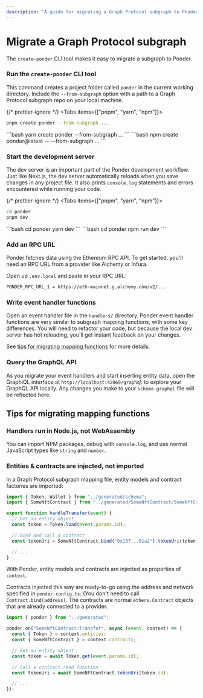 ```yaml
---
description: "A guide for migrating a Graph Protocol subgraph to Ponder"
---
```



# Migrate a Graph Protocol subgraph

The `create-ponder` CLI tool makes it easy to migrate a subgraph to Ponder.

<div className="steps-container">

### Run the `create-ponder` CLI tool

This command creates a project folder called `ponder` in the current working directory. Include the `--from-subgraph` option with a path to a Graph Protocol subgraph repo on your local machine.

{/* prettier-ignore */}
<Tabs items={["pnpm", "yarn", "npm"]}>
  <Tab>
```bash
pnpm create ponder --from-subgraph ...
```
</Tab>
  <Tab>
```bash
yarn create ponder --from-subgraph ...
```
</Tab>
  <Tab>
```bash
npm create ponder@latest -- --from-subgraph ...
```
</Tab>
</Tabs>

### Start the development server

The dev server is an important part of the Ponder development workflow. Just like Next.js, the dev server automatically reloads when you save changes in any project file. It also prints `console.log` statements and errors encountered while running your code.

{/* prettier-ignore */}
<Tabs items={["pnpm", "yarn", "npm"]}>
  <Tab>
```bash
cd ponder
pnpm dev
```
</Tab>
  <Tab>
```bash
cd ponder
yarn dev
```
</Tab>
  <Tab>
```bash
cd ponder
npm run dev
```
</Tab>
</Tabs>

### Add an RPC URL

Ponder fetches data using the Ethereum RPC API. To get started, you'll need an RPC URL from a provider like Alchemy or Infura.

Open up `.env.local` and paste in your RPC URL:

```bash filename=".env.local"
PONDER_RPC_URL_1 = https://eth-mainnet.g.alchemy.com/v2/...
```

### Write event handler functions

Open an event handler file in the `handlers/` directory. Ponder event handler functions are very similar to subgraph mapping functions, with some key differences. You will need to refactor your code, but because the local dev server has hot reloading, you'll get instant feedback on your changes.

See [tips for migrating mapping functions](/getting-started/migrate-subgraph#tips-for-migrating-mapping-functions) for more details.

### Query the GraphQL API

As you migrate your event handlers and start inserting entity data, open the GraphiQL interface at `http://localhost:42069/graphql` to explore your GraphQL API locally. Any changes you make to your `schema.graphql` file will be reflected here.

</div>

## Tips for migrating mapping functions

### Handlers run in Node.js, not WebAssembly

You can import NPM packages, debug with `console.log`, and use normal JavaScript types like `string` and `number`.

### Entities & contracts are injected, not imported

In a Graph Protocol subgraph mapping file, entity models and contract factories are imported:

```ts filename="mapping.ts (Graph Protocol)"
import { Token, Wallet } from "../generated/schema";
import { SomeNftContract } from "../generated/SomeNftContract/SomeNftContract";

export function handleTransfer(event) {
  // Get an entity object
  const token = Token.load(event.params.id);

  // Bind and call a contract
  const tokenUri = SomeNftContract.bind("0x137...01a2").tokenUri(token.id);

  // ...
}
```

With Ponder, entity models and contracts are injected as properties of `context`.

Contracts injected this way are ready-to-go using the address and network specified in `ponder.config.ts`. (You don't need to call `Contract.bind(address)`. The contracts are normal `ethers.Contract` objects that are already connected to a provider.

```ts filename="SomeNftContract.ts"
import { ponder } from "../generated";

ponder.on("SomeNftContract:Transfer", async (event, context) => {
  const { Token } = context.entities;
  const { SomeNftContract } = context.contracts;

  // Get an entity object
  const token = await Token.get(event.params.id);

  // Call a contract read function
  const tokenUri = await SomeNftContract.tokenUri(token.id);

  // ...
});
```
